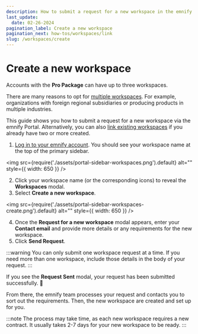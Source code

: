 ```yaml
---
description: How to submit a request for a new workspace in the emnify Portal
last_update:
  date: 02-26-2024
pagination_label: Create a new workspace
pagination_next: how-tos/workspaces/link
slug: /workspaces/create
---
```


# Create a new workspace


Accounts with the **Pro Package** can have up to three workspaces.

There are many reasons to opt for [multiple workspaces](/workspaces).
For example, organizations with foreign regional subsidiaries or producing products in multiple industries.

This guide shows you how to submit a request for a new workspace via the emnify Portal.
Alternatively, you can also [link existing workspaces](/workspaces/link) if you already have two or more created.

<PermissionsInfoPartial action="create new" />

1. [Log in to your emnify account](https://portal.emnify.com/sign).
You should see your workspace name at the top of the primary sidebar.

<img
  src={require('./assets/portal-sidebar-workspaces.png').default}
  alt=""
  style={{ width: 650 }}
/>

2. Click your workspace name (or the corresponding icons) to reveal the **Workspaces** modal.
3. Select **Create a new workspace**.

<img
  src={require('./assets/portal-sidebar-workspaces-create.png').default}
  alt=""
  style={{ width: 650 }}
/>

4. Once the **Request for a new workspace** modal appears, enter your **Contact email** and provide more details or any requirements for the new workspace.
5. Click **Send Request**.

:::warning
You can only submit one workspace request at a time.
If you need more than one workspace, include those details in the body of your request.
:::

If you see the **Request Sent** modal, your request has been submitted successfully. 🎉

From there, the emnify team processes your request and contacts you to sort out the requirements.
Then, the new workspace are created and set up for you.

:::note
The process may take time, as each new workspace requires a new contract.
It usually takes 2-7 days for your new workspace to be ready.
:::

<FeatureRequestsTipPartial />
